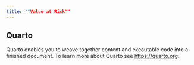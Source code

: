 ```yaml
---
title: ""Value at Risk""
---
```


## Quarto

Quarto enables you to weave together content and executable code into a finished document. To learn more about Quarto see <https://quarto.org>.

